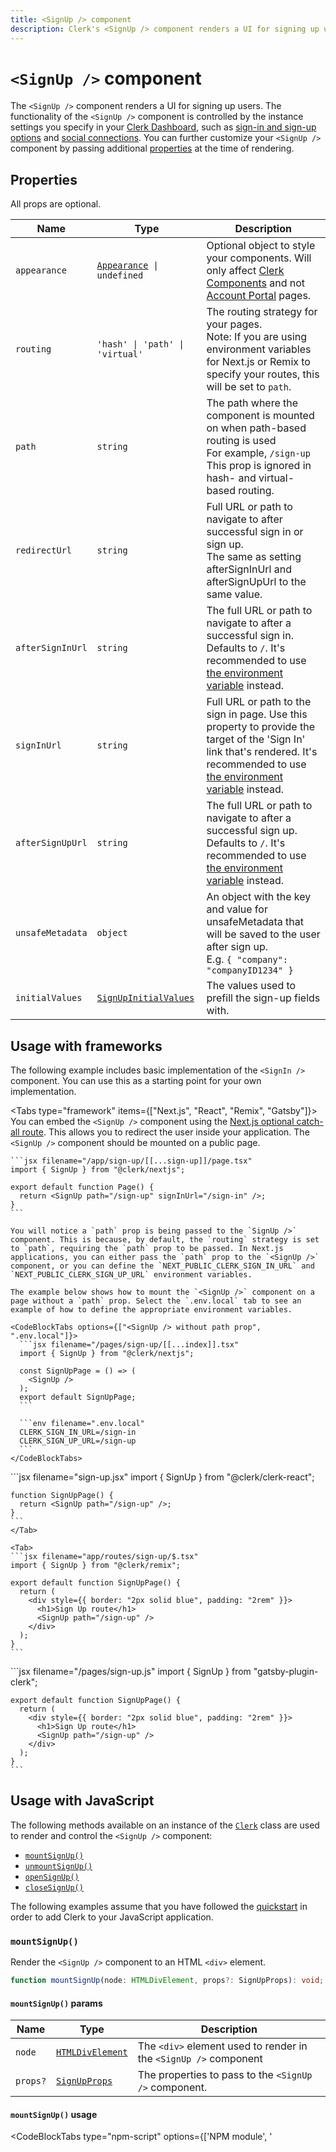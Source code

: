 ```yaml
---
title: <SignUp /> component
description: Clerk's <SignUp /> component renders a UI for signing up users.
---
```


# `<SignUp />` component

<Images
  width={496}
  height={780}
  src="/docs/images/ui-components/component-sign_up.svg"
  alt="Sign up component example"
/>

The `<SignUp />` component renders a UI for signing up users. The functionality of the `<SignUp />` component is controlled by the instance settings you specify in your [Clerk Dashboard](https://dashboard.clerk.com), such as [sign-in and sign-up options](/docs/authentication/configuration/sign-up-sign-in-options) and [social connections](/docs/authentication/social-connections/overview). You can further customize your `<SignUp />` component by passing additional [properties](#properties) at the time of rendering.

## Properties

All props are optional.

| Name | Type | Description |
| --- | --- | --- |
| `appearance` | <code>[Appearance](/docs/components/customization/overview) \| undefined</code> | Optional object to style your components. Will only affect [Clerk Components](/docs/components/overview) and not [Account Portal](/docs/account-portal/overview) pages. |
| `routing` | `'hash' \| 'path' \| 'virtual'` | The routing strategy for your pages.<br />Note: If you are using environment variables for Next.js or Remix to specify your routes, this will be set to `path`. |
| `path` | `string` | The path where the component is mounted on when path-based routing is used<br />For example, `/sign-up`<br />This prop is ignored in hash- and virtual-based routing. |
| `redirectUrl` | `string` | Full URL or path to navigate to after successful sign in or sign up.<br />The same as setting afterSignInUrl and afterSignUpUrl to the same value. |
| `afterSignInUrl` | `string` | The full URL or path to navigate to after a successful sign in. Defaults to `/`. It's recommended to use [the environment variable](/docs/deployments/clerk-environment-variables#sign-in-and-sign-up-redirects) instead. |
| `signInUrl` | `string` | Full URL or path to the sign in page. Use this property to provide the target of the 'Sign In' link that's rendered. It's recommended to use [the environment variable](/docs/deployments/clerk-environment-variables#sign-in-and-sign-up-redirects) instead. |
| `afterSignUpUrl` | `string` | The full URL or path to navigate to after a successful sign up. Defaults to `/`. It's recommended to use [the environment variable](/docs/deployments/clerk-environment-variables#sign-in-and-sign-up-redirects) instead. |
| `unsafeMetadata` | `object` | An object with the key and value for unsafeMetadata that will be saved to the user after sign up.<br />E.g. `{ "company": "companyID1234" }` |
| `initialValues` | [`SignUpInitialValues`](/docs/references/javascript/types/sign-up-initial-values) | The values used to prefill the sign-up fields with. |

## Usage with frameworks

The following example includes basic implementation of the `<SignIn />` component. You can use this as a starting point for your own implementation.

<Tabs type="framework" items={["Next.js", "React", "Remix", "Gatsby"]}>
  <Tab>
    You can embed the `<SignUp />` component using the [Next.js optional catch-all route](https://nextjs.org/docs/pages/building-your-application/routing/dynamic-routes#optional-catch-all-routes). This allows you to redirect the user inside your application. The `<SignUp />` component should be mounted on a public page.

    ```jsx filename="/app/sign-up/[[...sign-up]]/page.tsx"
    import { SignUp } from "@clerk/nextjs";

    export default function Page() {
      return <SignUp path="/sign-up" signInUrl="/sign-in" />;
    }
    ```

    You will notice a `path` prop is being passed to the `SignUp />` component. This is because, by default, the `routing` strategy is set to `path`, requiring the `path` prop to be passed. In Next.js applications, you can either pass the `path` prop to the `<SignUp />` component, or you can define the `NEXT_PUBLIC_CLERK_SIGN_IN_URL` and `NEXT_PUBLIC_CLERK_SIGN_UP_URL` environment variables.

    The example below shows how to mount the `<SignUp />` component on a page without a `path` prop. Select the `.env.local` tab to see an example of how to define the appropriate environment variables.

    <CodeBlockTabs options={["<SignUp /> without path prop", ".env.local"]}>
      ```jsx filename="/pages/sign-up/[[...index]].tsx"
      import { SignUp } from "@clerk/nextjs";

      const SignUpPage = () => (
        <SignUp />
      );
      export default SignUpPage;
      ```

      ```env filename=".env.local"
      CLERK_SIGN_IN_URL=/sign-in
      CLERK_SIGN_UP_URL=/sign-up
      ```
    </CodeBlockTabs>
  </Tab>

  <Tab>
    ```jsx filename="sign-up.jsx"
    import { SignUp } from "@clerk/clerk-react";

    function SignUpPage() {
      return <SignUp path="/sign-up" />;
    }
    ```
    </Tab>

    <Tab>
    ```jsx filename="app/routes/sign-up/$.tsx"
    import { SignUp } from "@clerk/remix";

    export default function SignUpPage() {
      return (
        <div style={{ border: "2px solid blue", padding: "2rem" }}>
          <h1>Sign Up route</h1>
          <SignUp path="/sign-up" />
        </div>
      );
    }
    ```
  </Tab>

  <Tab>
    ```jsx filename="/pages/sign-up.js"
    import { SignUp } from "gatsby-plugin-clerk";

    export default function SignUpPage() {
      return (
        <div style={{ border: "2px solid blue", padding: "2rem" }}>
          <h1>Sign Up route</h1>
          <SignUp path="/sign-up" />
        </div>
      );
    }
    ```
  </Tab>
</Tabs>

## Usage with JavaScript

The following methods available on an instance of the [`Clerk`](/docs/references/javascript/clerk/clerk) class are used to render and control the `<SignUp />` component:

- [`mountSignUp()`](#mount-sign-up)
- [`unmountSignUp()`](#unmount-sign-up)
- [`openSignUp()`](#open-sign-up)
- [`closeSignUp()`](#close-sign-up)

The following examples assume that you have followed the [quickstart](/docs/quickstarts/javascript) in order to add Clerk to your JavaScript application.

### `mountSignUp()`

Render the `<SignUp />` component to an HTML `<div>` element.

```typescript
function mountSignUp(node: HTMLDivElement, props?: SignUpProps): void;
```

#### `mountSignUp()` params

| Name | Type | Description |
| --- | --- | --- |
| `node ` | [`HTMLDivElement`](https://developer.mozilla.org/en-US/docs/Web/API/HTMLDivElement) | The `<div>` element used to render in the `<SignUp />` component |
| `props?` | [`SignUpProps`](#sign-up-props) | The properties to pass to the `<SignUp />` component. |

#### `mountSignUp()` usage

<InjectKeys>

<CodeBlockTabs type="npm-script" options={['NPM module', '<script>']}>
  ```typescript filename="index.ts" {14}
  import Clerk from '@clerk/clerk-js';

  // Initialize Clerk with your Clerk publishable key
  const clerk = new Clerk('{{pub_key}}');
  await clerk.load();

  document.getElementById("app").innerHTML = `
    <div id="sign-up"></div>
  `;

  const signUpDiv =
    document.getElementById("sign-up");

  clerk.mountSignUp(signUpDiv);
  ```

  ```html filename="index.js" {21}
  <!-- Add a <div id="sign-up"> element to your HTML -->
  <div id="sign-up"></div>

  <!-- Initialize Clerk with your
  Clerk Publishable key and Frontend API URL -->
  <script
    async
    crossorigin="anonymous"
    data-clerk-publishable-key="{{pub_key}}"
    src="https://{{fapi_url}}/npm/@clerk/clerk-js@latest/dist/clerk.browser.js"
    type="text/javascript"
  ></script>

  <script>
    window.addEventListener("load", async function () {
      await Clerk.load();

      const signUpDiv =
        document.getElementById('sign-up');

      Clerk.mountSignUp(signUpDiv);
    });
  </script>
  ```
</CodeBlockTabs>

</InjectKeys>

### `unmountSignUp()`

Unmount and run cleanup on an existing `<SignUp />` component instance.

```typescript
function unmountSignUp(node: HTMLDivElement): void;
```

#### `unmountSignUp()` params

| Name | Type | Description |
| --- | --- | --- |
| `node ` | [`HTMLDivElement`](https://developer.mozilla.org/en-US/docs/Web/API/HTMLDivElement) | The container `<div>` element with a rendered `<SignUp />` component instance |

#### `unmountSignUp()` usage

<InjectKeys>

<CodeBlockTabs type="npm-script" options={['NPM module', '<script>']}>
  ```typescript filename="index.ts" {18}
  import Clerk from '@clerk/clerk-js';

  // Initialize Clerk with your Clerk publishable key
  const clerk = new Clerk('{{pub_key}}');
  await clerk.load();

  document.getElementById("app").innerHTML = `
    <div id="sign-up"></div>
  `;

  const signUpDiv =
    document.getElementById("sign-up");

  clerk.mountSignUp(signUpDiv);

  // ...

  clerk.unmountSignUp(signUpDiv);
  ```

  ```html filename="index.js" {25}
  <!-- Add a <div id="sign-up"> element to your HTML -->
  <div id="sign-up"></div>

  <!-- Initialize Clerk with your
  Clerk Publishable key and Frontend API URL -->
  <script
    async
    crossorigin="anonymous"
    data-clerk-publishable-key="{{pub_key}}"
    src="https://{{fapi_url}}/npm/@clerk/clerk-js@latest/dist/clerk.browser.js"
    type="text/javascript"
  ></script>

  <script>
    window.addEventListener("load", async function () {
      await Clerk.load();

      const signUpDiv =
        document.getElementById('sign-up');

      Clerk.mountSignUp(signUpDiv);

      // ...

      Clerk.unmountSignUp(signUpDiv);
    });
  </script>
  ```
</CodeBlockTabs>

</InjectKeys>

### `openSignUp()`

Opens the `<SignUp />` component as an overlay at the root of your HTML `body` element.

```typescript
function openSignUp(props?: SignUpProps): void;
```

#### `openSignUp()` params

| Name | Type | Description |
| --- | --- | --- |
| `props?` | [`SignUpProps`](#sign-up-props) | The properties to pass to the `<SignUp />` component |

#### `openSignUp()` usage

<InjectKeys>

<CodeBlockTabs type="npm-script" options={['NPM module', '<script>']}>
  ```js filename="index.ts" {7}
  import Clerk from '@clerk/clerk-js';

  // Initialize Clerk with your Clerk publishable key
  const clerk = new Clerk('{{pub_key}}');
  await clerk.load();

  clerk.openSignUp();
  ```

  ```html filename="index.html" {15}
  <!-- Initialize Clerk with your
  Clerk Publishable key and Frontend API URL -->
  <script
    async
    crossorigin="anonymous"
    data-clerk-publishable-key="{{pub_key}}"
    src="https://{{fapi_url}}/npm/@clerk/clerk-js@latest/dist/clerk.browser.js"
    type="text/javascript"
  ></script>

  <script>
    window.addEventListener("load", async function () {
      await Clerk.load();

      Clerk.openSignUp();
    });
  </script>
  ```
</CodeBlockTabs>

</InjectKeys>

### `closeSignUp()`

Closes the sign up overlay.

```typescript
function closeSignUp(): void;
```

#### `closeSignUp()` usage

<InjectKeys>

<CodeBlockTabs type="npm-script" options={['NPM module', '<script>']}>
  ```js filename="index.ts" {11}
  import Clerk from '@clerk/clerk-js';

  // Initialize Clerk with your Clerk publishable key
  const clerk = new Clerk('{{pub_key}}');
  await clerk.load();

  clerk.openSignUp();

  // ...

  clerk.closeSignUp();
  ```

  ```html filename="index.html" {19}
  <!-- Initialize Clerk with your
  Clerk Publishable key and Frontend API URL -->
  <script
    async
    crossorigin="anonymous"
    data-clerk-publishable-key="{{pub_key}}"
    src="https://{{fapi_url}}/npm/@clerk/clerk-js@latest/dist/clerk.browser.js"
    type="text/javascript"
  ></script>

  <script>
    window.addEventListener("load", async function () {
      await Clerk.load();

      Clerk.openSignUp();

      // ...

      Clerk.closeSignUp();
    });
  </script>
  ```
</CodeBlockTabs>

</InjectKeys>

## Customization

To learn about how to customize Clerk components, see the [customization documentation](/docs/components/customization/overview).
